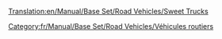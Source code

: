 [[Translation:en/Manual/Base Set/Road Vehicles/Sweet Trucks]]

{{fr/Manual/Base Set/Road Vehicles/Vehicule routier|nom      = Camion de bonbons MightyMover
  |img      = en/Archive/Old 32bpp/MightyMover Sweet.png
  |prix     = 4 797£ (9 594$)
  |vitesse  = 48 km/h (30 mph)
  |annualite= 421£ (842$)
  |design   = 1936
  |vie      = 15
  |capacite = 17 sacs de [[fr/Manual/Base Set/Cargos/Bonbon|bonbons]]
}}
{{fr/Manual/Base Set/Road Vehicles/Vehicule routier|nom      = Camion de bonbons Powernaught
  |img      = en/Archive/Old 32bpp/Powernaught Sweet.png
  |prix     = 6 027£ (12 054$)
  |vitesse  = 88 km/h (55 mph)
  |annualite= 787£ (1 574$)
  |design   = 1979
  |vie      = 15
  |capacite = 19 sacs de [[fr/Manual/Base Set/Cargos/Bonbon|bonbons]]
}}
{{fr/Manual/Base Set/Road Vehicles/Vehicule routier|nom      = Camion de bonbons Wizzowow
  |img      = en/Archive/Old 32bpp/Wizzow Sweet.png
  |prix     = 6 437£ (12 874$)
  |vitesse  = 112 km/h (70 mph)
  |annualite= 1 125£ (2 250$)
  |design   = 2017
  |vie      = 15
  |capacite = 22 sacs de [[fr/Manual/Base Set/Cargos/Bonbon|bonbons]]
}}
[[Category:fr/Manual/Base Set/Road Vehicles/Véhicules routiers]]